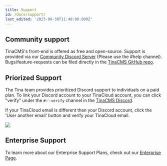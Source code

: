```yaml
---
title: Support
id: /docs/support/
last_edited: '2023-08-30T11:40:00.000Z'
---
```


## Community support

TinaCMS's front-end is offered as free and open-source. Support is provided via our [Community Discord Server](https://discord.com/invite/zumN63Ybpf) (Please use the #help channel). Bugs/feature-requests can be filed directly in the [TinaCMS GitHub repo](https://github.com/tinacms/tinacms/issues/new/choose).

## Priorized Support

The Tina team provides prioritized Discord support to individuals on a paid plan. To link your Discord account to your TinaCloud account, you can click "verify" under the `#✅-verify` channel in the [TinaCMS Discord](https://discord.com/invite/zumN63Ybpf).

If your TinaCloud email is different than your Discord account, click the 'User another email' button and verify your TinaCloud email.

![](http://res.cloudinary.com/forestry-demo/image/upload/v1693410187/tina-io/Screenshot_2023-08-30_at_12.00.27_PM_pnlyp6.png)

## Enterprise Support

To learn more about our Enterprise Support Plans, check out our [Enterprise Page](https://tina.io/enterprise/).
